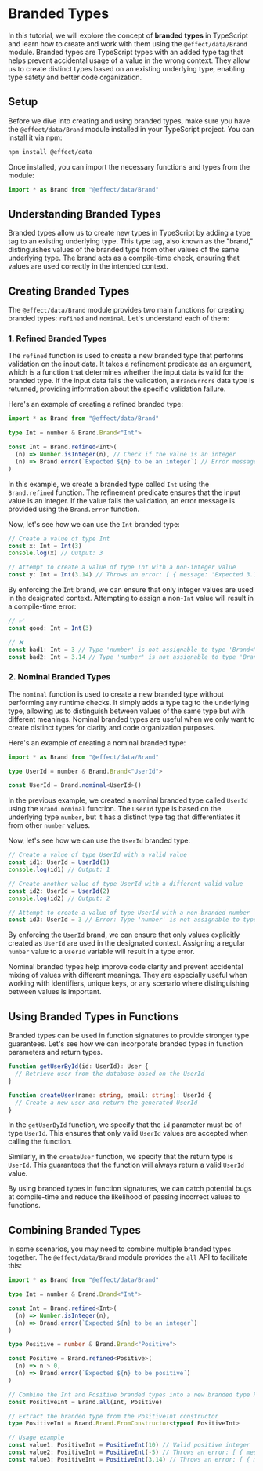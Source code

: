 # Branded Types

In this tutorial, we will explore the concept of **branded types** in TypeScript and learn how to create and work with them using the `@effect/data/Brand` module. Branded types are TypeScript types with an added type tag that helps prevent accidental usage of a value in the wrong context. They allow us to create distinct types based on an existing underlying type, enabling type safety and better code organization.

## Setup

Before we dive into creating and using branded types, make sure you have the `@effect/data/Brand` module installed in your TypeScript project. You can install it via npm:

```bash filename="Terminal"
npm install @effect/data
```

Once installed, you can import the necessary functions and types from the module:

```ts
import * as Brand from "@effect/data/Brand"
```

## Understanding Branded Types

Branded types allow us to create new types in TypeScript by adding a type tag to an existing underlying type. This type tag, also known as the "brand," distinguishes values of the branded type from other values of the same underlying type. The brand acts as a compile-time check, ensuring that values are used correctly in the intended context.

## Creating Branded Types

The `@effect/data/Brand` module provides two main functions for creating branded types: `refined` and `nominal`. Let's understand each of them:

### 1. Refined Branded Types

The `refined` function is used to create a new branded type that performs validation on the input data. It takes a refinement predicate as an argument, which is a function that determines whether the input data is valid for the branded type. If the input data fails the validation, a `BrandErrors` data type is returned, providing information about the specific validation failure.

Here's an example of creating a refined branded type:

```ts
import * as Brand from "@effect/data/Brand"

type Int = number & Brand.Brand<"Int">

const Int = Brand.refined<Int>(
  (n) => Number.isInteger(n), // Check if the value is an integer
  (n) => Brand.error(`Expected ${n} to be an integer`) // Error message if the value is not an integer
)
```

In this example, we create a branded type called `Int` using the `Brand.refined` function. The refinement predicate ensures that the input value is an integer. If the value fails the validation, an error message is provided using the `Brand.error` function.

Now, let's see how we can use the `Int` branded type:

```ts
// Create a value of type Int
const x: Int = Int(3)
console.log(x) // Output: 3

// Attempt to create a value of type Int with a non-integer value
const y: Int = Int(3.14) // Throws an error: [ { message: 'Expected 3.14 to be an integer' } ]
```

By enforcing the `Int` brand, we can ensure that only integer values are used in the designated context.
Attempting to assign a non-`Int` value will result in a compile-time error:

```ts
// ✅
const good: Int = Int(3)

// ❌
const bad1: Int = 3 // Type 'number' is not assignable to type 'Brand<"Int">'
const bad2: Int = 3.14 // Type 'number' is not assignable to type 'Brand<"Int">'
```

### 2. Nominal Branded Types

The `nominal` function is used to create a new branded type without performing any runtime checks. It simply adds a type tag to the underlying type, allowing us to distinguish between values of the same type but with different meanings. Nominal branded types are useful when we only want to create distinct types for clarity and code organization purposes.

Here's an example of creating a nominal branded type:

```ts
import * as Brand from "@effect/data/Brand"

type UserId = number & Brand.Brand<"UserId">

const UserId = Brand.nominal<UserId>()
```

In the previous example, we created a nominal branded type called `UserId` using the `Brand.nominal` function. The `UserId` type is based on the underlying type `number`, but it has a distinct type tag that differentiates it from other `number` values.

Now, let's see how we can use the `UserId` branded type:

```ts
// Create a value of type UserId with a valid value
const id1: UserId = UserId(1)
console.log(id1) // Output: 1

// Create another value of type UserId with a different valid value
const id2: UserId = UserId(2)
console.log(id2) // Output: 2

// Attempt to create a value of type UserId with a non-branded number
const id3: UserId = 3 // Error: Type 'number' is not assignable to type 'Brand<"UserId">'
```

By enforcing the `UserId` brand, we can ensure that only values explicitly created as `UserId` are used in the designated context. Assigning a regular `number` value to a `UserId` variable will result in a type error.

Nominal branded types help improve code clarity and prevent accidental mixing of values with different meanings. They are especially useful when working with identifiers, unique keys, or any scenario where distinguishing between values is important.

## Using Branded Types in Functions

Branded types can be used in function signatures to provide stronger type guarantees. Let's see how we can incorporate branded types in function parameters and return types.

```ts
function getUserById(id: UserId): User {
  // Retrieve user from the database based on the UserId
}

function createUser(name: string, email: string): UserId {
  // Create a new user and return the generated UserId
}
```

In the `getUserById` function, we specify that the `id` parameter must be of type `UserId`. This ensures that only valid `UserId` values are accepted when calling the function.

Similarly, in the `createUser` function, we specify that the return type is `UserId`. This guarantees that the function will always return a valid `UserId` value.

By using branded types in function signatures, we can catch potential bugs at compile-time and reduce the likelihood of passing incorrect values to functions.

## Combining Branded Types

In some scenarios, you may need to combine multiple branded types together. The `@effect/data/Brand` module provides the `all` API to facilitate this:

```ts
import * as Brand from "@effect/data/Brand"

type Int = number & Brand.Brand<"Int">

const Int = Brand.refined<Int>(
  (n) => Number.isInteger(n),
  (n) => Brand.error(`Expected ${n} to be an integer`)
)

type Positive = number & Brand.Brand<"Positive">

const Positive = Brand.refined<Positive>(
  (n) => n > 0,
  (n) => Brand.error(`Expected ${n} to be positive`)
)

// Combine the Int and Positive branded types into a new branded type PositiveInt
const PositiveInt = Brand.all(Int, Positive)

// Extract the branded type from the PositiveInt constructor
type PositiveInt = Brand.Brand.FromConstructor<typeof PositiveInt>

// Usage example
const value1: PositiveInt = PositiveInt(10) // Valid positive integer
const value2: PositiveInt = PositiveInt(-5) // Throws an error: [ { message: 'Expected -5 to be positive' } ]
const value3: PositiveInt = PositiveInt(3.14) // Throws an error: [ { message: 'Expected 3.14 to be an integer' } ]
```

